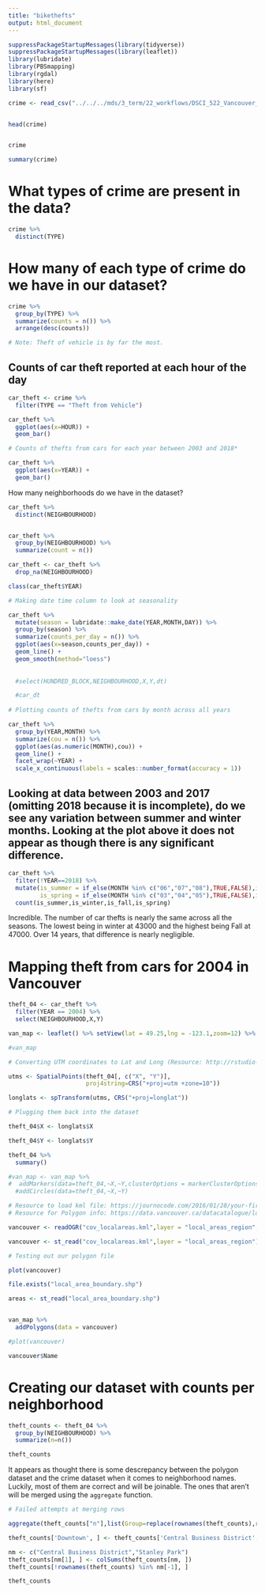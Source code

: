 ```yaml
---
title: "bikethefts"
output: html_document
---
```


```r

suppressPackageStartupMessages(library(tidyverse))
suppressPackageStartupMessages(library(leaflet))
library(lubridate)
library(PBSmapping)
library(rgdal)
library(here)
library(sf)
```


```r


crime <- read_csv("../../../mds/3_term/22_workflows/DSCI_522_Vancouver_Bike_Theft_Analysis/data/crime_csv_all_years.csv")


head(crime)


crime
```

```r

summary(crime)

```

# What types of crime are present in the data?

```r

crime %>%
  distinct(TYPE)
```



# How many of each type of crime do we have in our dataset?

```r

crime %>%
  group_by(TYPE) %>%
  summarize(counts = n()) %>%
  arrange(desc(counts))

# Note: Theft of vehicle is by far the most.

```

## Counts of car theft reported at each hour of the day

```r

car_theft <- crime %>%
  filter(TYPE == "Theft from Vehicle") 

car_theft %>%
  ggplot(aes(x=HOUR)) +
  geom_bar()


```


```r

# Counts of thefts from cars for each year between 2003 and 2018*

car_theft %>%
  ggplot(aes(x=YEAR)) +
  geom_bar()


```

How many neighborhoods do we have in the dataset?

```r

car_theft %>%
  distinct(NEIGHBOURHOOD)


car_theft %>%
  group_by(NEIGHBOURHOOD) %>%
  summarize(count = n())

car_theft <- car_theft %>%
  drop_na(NEIGHBOURHOOD)


```

```r


class(car_theft$YEAR)

# Making date time column to look at seasonality

car_theft %>%
  mutate(season = lubridate::make_date(YEAR,MONTH,DAY)) %>%
  group_by(season) %>%
  summarize(counts_per_day = n()) %>%
  ggplot(aes(x=season,counts_per_day)) +
  geom_line() +
  geom_smooth(method="loess")
  
  
  #select(HUNDRED_BLOCK,NEIGHBOURHOOD,X,Y,dt)

  #car_dt
  
# Plotting counts of thefts from cars by month across all years

car_theft %>%
  group_by(YEAR,MONTH) %>%
  summarize(cou = n()) %>%
  ggplot(aes(as.numeric(MONTH),cou)) +
  geom_line() +
  facet_wrap(~YEAR) +
  scale_x_continuous(labels = scales::number_format(accuracy = 1))
```

## Looking at data between 2003 and 2017 (omitting 2018 because it is incomplete), do we see any variation between summer and winter months. Looking at the plot above it does not appear as though there is any significant difference.

```r

car_theft %>%
  filter(!YEAR==2018) %>%
  mutate(is_summer = if_else(MONTH %in% c("06","07","08"),TRUE,FALSE),is_winter = if_else(MONTH %in% c("12","01","02"),TRUE,FALSE),
         is_spring = if_else(MONTH %in% c("03","04","05"),TRUE,FALSE),is_fall = if_else(MONTH %in% c("09","10","11"),TRUE,FALSE)) %>%
  count(is_summer,is_winter,is_fall,is_spring)

```

Incredible. The number of car thefts is nearly the same across all the seasons. The lowest being in winter at 43000 and the highest being Fall at 47000. Over 14 years, that difference is nearly negligible.

# Mapping theft from cars for 2004 in Vancouver

```r

theft_04 <- car_theft %>%
  filter(YEAR == 2004) %>%
  select(NEIGHBOURHOOD,X,Y)

van_map <- leaflet() %>% setView(lat = 49.25,lng = -123.1,zoom=12) %>% addTiles()

#van_map

# Converting UTM coordinates to Lat and Long (Resource: http://rstudio-pubs-static.s3.amazonaws.com/20030_670aec6b742448848a03e3441ea3828b.html))

utms <- SpatialPoints(theft_04[, c("X", "Y")],
                      proj4string=CRS("+proj=utm +zone=10"))

longlats <- spTransform(utms, CRS("+proj=longlat"))

# Plugging them back into the dataset

theft_04$X <- longlats$X

theft_04$Y <- longlats$Y

theft_04 %>%
  summary()

#van_map <- van_map %>%
#  addMarkers(data=theft_04,~X,~Y,clusterOptions = markerClusterOptions())
  #addCircles(data=theft_04,~X,~Y)

```

```r

# Resource to load kml file: https://journocode.com/2016/01/28/your-first-choropleth-map/
# Resource for Polygon info: https://data.vancouver.ca/datacatalogue/localareaboundary.htm

vancouver <- readOGR("cov_localareas.kml",layer = "local_areas_region",encoding = "latin-1")

vancouver <- st_read("cov_localareas.kml",layer = "local_areas_region")

# Testing out our polygon file

plot(vancouver)

file.exists("local_area_boundary.shp")

areas <- st_read("local_area_boundary.shp")


van_map %>%
  addPolygons(data = vancouver)

```

```r

#plot(vancouver)
```

```r

vancouver$Name

```
# Creating our dataset with counts per neighborhood

```r

theft_counts <- theft_04 %>%
  group_by(NEIGHBOURHOOD) %>%
  summarize(n=n())

theft_counts

```

It appears as thought there is some descrepancy between the polygon dataset and the crime dataset when it comes to neighborhood names. Luckily, most of them are correct and will be joinable. The ones that aren't will be merged using the `aggregate` function.

```r

# Failed attempts at merging rows

aggregate(theft_counts["n"],list(Group=replace(rownames(theft_counts),rownames(theft_counts) %in% c("Central Business District","Stanley Park"), "Downtown")), sum)

theft_counts['Downtown', ] <- theft_counts['Central Business District', ] + theft_counts['Stanley Park', ]

nm <- c("Central Business District","Stanley Park")
theft_counts[nm[1], ] <- colSums(theft_counts[nm, ])
theft_counts[!rownames(theft_counts) %in% nm[-1], ]

theft_counts

```